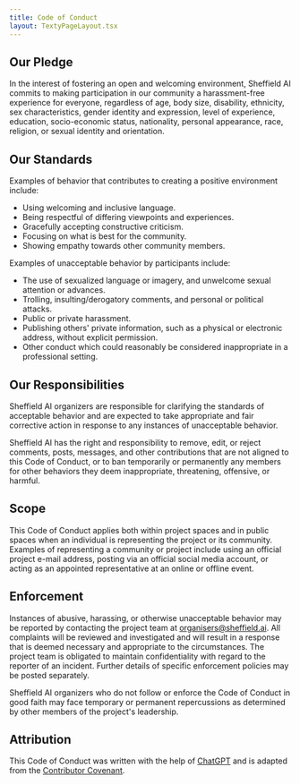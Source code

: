 ```yaml
---
title: Code of Conduct
layout: TextyPageLayout.tsx
---
```


## Our Pledge

In the interest of fostering an open and welcoming environment, Sheffield AI commits to making participation in our community a harassment-free experience for everyone, regardless of age, body size, disability, ethnicity, sex characteristics, gender identity and expression, level of experience, education, socio-economic status, nationality, personal appearance, race, religion, or sexual identity and orientation.

## Our Standards

Examples of behavior that contributes to creating a positive environment include:

* Using welcoming and inclusive language.
* Being respectful of differing viewpoints and experiences.
* Gracefully accepting constructive criticism.
* Focusing on what is best for the community.
* Showing empathy towards other community members.

Examples of unacceptable behavior by participants include:

* The use of sexualized language or imagery, and unwelcome sexual attention or advances.
* Trolling, insulting/derogatory comments, and personal or political attacks.
* Public or private harassment.
* Publishing others' private information, such as a physical or electronic address, without explicit permission.
* Other conduct which could reasonably be considered inappropriate in a professional setting.

## Our Responsibilities

Sheffield AI organizers are responsible for clarifying the standards of acceptable behavior and are expected to take appropriate and fair corrective action in response to any instances of unacceptable behavior.

Sheffield AI has the right and responsibility to remove, edit, or reject comments, posts, messages, and other contributions that are not aligned to this Code of Conduct, or to ban temporarily or permanently any members for other behaviors they deem inappropriate, threatening, offensive, or harmful.

## Scope

This Code of Conduct applies both within project spaces and in public spaces when an individual is representing the project or its community. Examples of representing a community or project include using an official project e-mail address, posting via an official social media account, or acting as an appointed representative at an online or offline event.

## Enforcement

Instances of abusive, harassing, or otherwise unacceptable behavior may be reported by contacting the project team at [organisers@sheffield.ai](mailto:organisers@sheffield.ai). All complaints will be reviewed and investigated and will result in a response that is deemed necessary and appropriate to the circumstances. The project team is obligated to maintain confidentiality with regard to the reporter of an incident. Further details of specific enforcement policies may be posted separately.

Sheffield AI organizers who do not follow or enforce the Code of Conduct in good faith may face temporary or permanent repercussions as determined by other members of the project's leadership.

## Attribution

This Code of Conduct was written with the help of [ChatGPT](https://chat.openai.com/) and is adapted from the [Contributor Covenant](https://www.contributor-covenant.org/version/2/0/code_of_conduct/).
